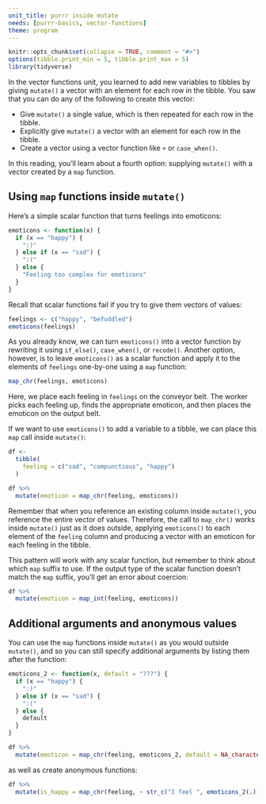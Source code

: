 ```yaml
---
unit_title: purrr inside mutate
needs: [purrr-basics, vector-functions]
theme: program
---
```


```r
knitr::opts_chunk$set(collapse = TRUE, comment = "#>")
options(tibble.print_min = 5, tibble.print_max = 5)
library(tidyverse)
```

In the vector functions unit, you learned to add new variables to tibbles by giving `mutate()` a vector with an element for each row in the tibble. You saw that you can do any of the following to create this vector:

* Give `mutate()` a single value, which is then repeated for each row in the tibble.
* Explicitly give `mutate()` a vector with an element for each row in the tibble.
* Create a vector using a vector function like `+` or `case_when()`.

In this reading, you'll learn about a fourth option: supplying `mutate()` with a vector created by a `map` function.

## Using `map` functions inside `mutate()`

Here's a simple scalar function that turns feelings into emoticons:

```r
emoticons <- function(x) {
  if (x == "happy") {
    ":)"
  } else if (x == "sad") {
    ":("
  } else {
    "Feeling too complex for emoticons"
  }
}
```

Recall that scalar functions fail if you try to give them vectors of values:

```r
feelings <- c("happy", "befuddled")
emoticons(feelings)
```

As you already know, we can turn `emoticons()` into a vector function by rewriting it using `if_else()`, `case_when()`, or `recode()`. Another option, however, is to leave `emoticons()` as a scalar function and apply it to the elements of `feelings` one-by-one using a `map` function:

```r
map_chr(feelings, emoticons)
```

Here, we place each feeling in `feelings` on the conveyor belt. The worker picks each feeling up, finds the appropriate emoticon, and then places the emoticon on the output belt. 

If we want to use `emoticons()` to add a variable to a tibble, we can place this `map` call inside `mutate()`:

```r
df <- 
  tibble(
    feeling = c("sad", "compunctious", "happy")
  ) 

df %>% 
  mutate(emoticon = map_chr(feeling, emoticons))
```

Remember that when you reference an existing column inside `mutate()`, you reference the entire vector of values. Therefore, the call to `map_chr()` works inside `mutate()` just as it does outside, applying `emoticons()` to each element of the `feeling` column and producing a vector with an emoticon for each feeling in the tibble.

This pattern will work with any scalar function, but remember to think about which `map` suffix to use. If the output type of the scalar function doesn't match the `map` suffix, you'll get an error about coercion: 

```r
df %>% 
  mutate(emoticon = map_int(feeling, emoticons))
```

## Additional arguments and anonymous values

You can use the `map` functions inside `mutate()` as you would outside `mutate()`, and so you can still specify additional arguments by listing them after the function:

```r
emoticons_2 <- function(x, default = "???") {
  if (x == "happy") {
    ":)"
  } else if (x == "sad") {
    ":("
  } else {
    default
  }
}

df %>% 
  mutate(emoticon = map_chr(feeling, emoticons_2, default = NA_character_))
```

as well as create anonymous functions:

```r
df %>% 
  mutate(is_happy = map_chr(feeling, ~ str_c("I feel ", emoticons_2(.))))
```

